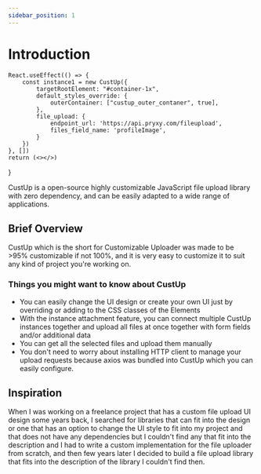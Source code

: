 ```yaml
---
sidebar_position: 1
---
```



# Introduction

    React.useEffect(() => {
        const instance1 = new CustUp({
            targetRootElement: "#container-1x",
            default_styles_override: {
                outerContainer: ["custup_outer_contaner", true],
            },
            file_upload: {
                endpoint_url: 'https://api.pryxy.com/fileupload',
                files_field_name: 'profileImage',
            }
        })
    }, [])
    return (<></>)
}

<DUI />

<div id="container-1x" style={{marginBottom: 20, display: 'flex', justifyContent: 'center'}}></div>

CustUp is a open-source highly customizable JavaScript file upload library with zero dependency, and can be easily adapted to a wide range of applications.

## Brief Overview

CustUp which is the short for Customizable Uploader was made to be >95% customizable if not 100%, and it is very easy to customize it to suit any kind of project you're working on.  

### Things you might want to know about CustUp

- You can easily change the UI design or create your own UI just by overriding or adding to the CSS classes of the Elements
- With the instance attachment feature, you can connect multiple CustUp instances together and upload all files at once together with form fields and/or additional data
- You can get all the selected files and upload them manually
- You don't need to worry about installing HTTP client to manage your upload requests because axios was bundled into CustUp which you can easily configure.

## Inspiration

When I was working on a freelance project that has a custom file upload UI design some years back, I searched for libraries that can fit into the design or one that has an option to change the UI style to fit into my project and that does not have any dependencies but I couldn't find any that fit into the description and I had to write a custom implementation for the file uploader from scratch, and then few years later I decided to build a file upload library that fits into the description of the library I couldn't find then.
